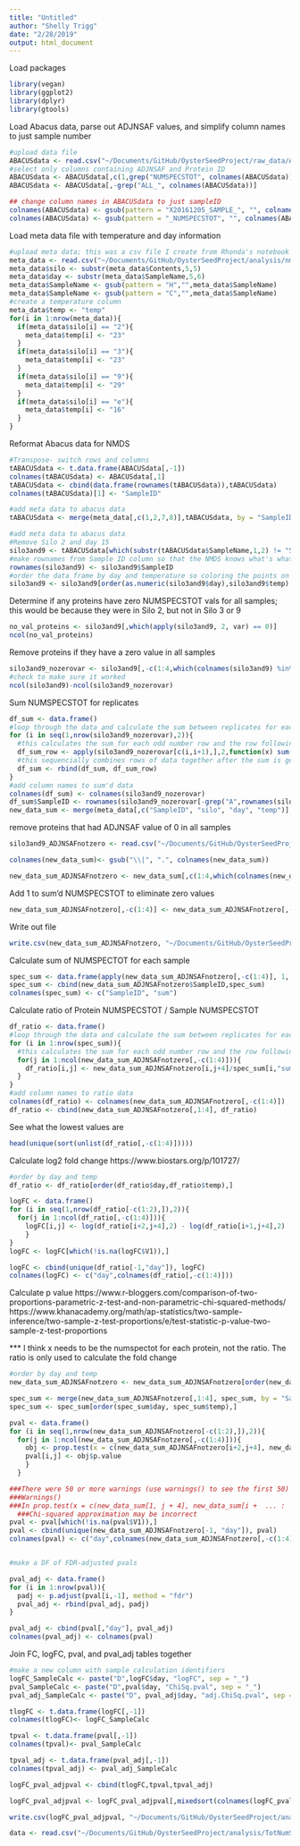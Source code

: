 ```yaml
---
title: "Untitled"
author: "Shelly Trigg"
date: "2/28/2019"
output: html_document
---
```


Load packages
```r
library(vegan)
library(ggplot2)
library(dplyr)
library(gtools)
```

Load Abacus data, parse out ADJNSAF values, and simplify column names to just sample number
```r
#upload data file
ABACUSdata <- read.csv("~/Documents/GitHub/OysterSeedProject/raw_data/ABACUS_output021417.tsv", sep = "\t", header=TRUE, stringsAsFactors = FALSE)
#select only columns containing ADJNSAF and Protein ID
ABACUSdata <- ABACUSdata[,c(1,grep("NUMSPECSTOT", colnames(ABACUSdata)))]
ABACUSdata <- ABACUSdata[,-grep("ALL_", colnames(ABACUSdata))]

## change column names in ABACUSdata to just sampleID
colnames(ABACUSdata) <- gsub(pattern = "X20161205_SAMPLE_", "", colnames(ABACUSdata))
colnames(ABACUSdata) <- gsub(pattern = "_NUMSPECSTOT", "", colnames(ABACUSdata))
```

Load meta data file with temperature and day information
```r
#upload meta data; this was a csv file I create from Rhonda's notebook entry: https://github.com/Ellior2/Ellior2.github.io/blob/master/_posts/2017-3-11-NMDS-analysis.md
meta_data <- read.csv("~/Documents/GitHub/OysterSeedProject/analysis/nmds_R/Rhonda_new_sample_names.csv", header = TRUE, stringsAsFactors = FALSE)
meta_data$silo <- substr(meta_data$Contents,5,5)
meta_data$day <- substr(meta_data$SampleName,5,6)
meta_data$SampleName <- gsub(pattern = "H","",meta_data$SampleName)
meta_data$SampleName <- gsub(pattern = "C","",meta_data$SampleName)
#create a temperature column
meta_data$temp <- "temp"
for(i in 1:nrow(meta_data)){
  if(meta_data$silo[i] == "2"){
    meta_data$temp[i] <- "23"
  }
  if(meta_data$silo[i] == "3"){
    meta_data$temp[i] <- "23"
  }
  if(meta_data$silo[i] == "9"){
    meta_data$temp[i] <- "29"
  }
  if(meta_data$silo[i] == "e"){
    meta_data$temp[i] <- "16"
  }
}
```

Reformat Abacus data for NMDS
```r
#Transpose- switch rows and columns
tABACUSdata <- t.data.frame(ABACUSdata[,-1])
colnames(tABACUSdata) <- ABACUSdata[,1]
tABACUSdata <- cbind(data.frame(rownames(tABACUSdata)),tABACUSdata)
colnames(tABACUSdata)[1] <- "SampleID"

#add meta data to abacus data
tABACUSdata <- merge(meta_data[,c(1,2,7,8)],tABACUSdata, by = "SampleID")

#add meta data to abacus data
#Remove Silo 2 and day 15
silo3and9 <- tABACUSdata[which(substr(tABACUSdata$SampleName,1,2) != "S2" & tABACUSdata$day != "15"),]
#make rownames from Sample ID column so that the NMDS knows what's what
rownames(silo3and9) <- silo3and9$SampleID
#order the data frame by day and temperature so coloring the points on the plot is easier
silo3and9 <- silo3and9[order(as.numeric(silo3and9$day),silo3and9$temp),]

```

Determine if any proteins have zero NUMSPECSTOT vals for all samples; this would be because they were in Silo 2, but not in Silo 3 or 9
```r
no_val_proteins <- silo3and9[,which(apply(silo3and9, 2, var) == 0)]
ncol(no_val_proteins)
```

Remove proteins if they have a zero value in all samples
```r
silo3and9_nozerovar <- silo3and9[,-c(1:4,which(colnames(silo3and9) %in% colnames(no_val_proteins)))]
#check to make sure it worked
ncol(silo3and9)-ncol(silo3and9_nozerovar)
```

Sum NUMSPECSTOT for replicates
```r
df_sum <- data.frame()
#loop through the data and calculate the sum between replicates for each protein
for (i in seq(1,nrow(silo3and9_nozerovar),2)){
  #this calculates the sum for each odd number row and the row following it
  df_sum_row <- apply(silo3and9_nozerovar[c(i,i+1),],2,function(x) sum(x)+1)
  #this sequencially combines rows of data together after the sum is generated
  df_sum <- rbind(df_sum, df_sum_row)
}
#add column names to sum'd data
colnames(df_sum) <- colnames(silo3and9_nozerovar)
df_sum$SampleID <- rownames(silo3and9_nozerovar[-grep("A",rownames(silo3and9_nozerovar)),])
new_data_sum <- merge(meta_data[,c("SampleID", "silo", "day", "temp")],df_sum, by = "SampleID")

```

remove proteins that had ADJNSAF value of 0 in all samples
```r
silo3and9_ADJNSAFnotzero <- read.csv("~/Documents/GitHub/OysterSeedProject/analysis/nmds_R/silo3and9_nozerovals.csv", stringsAsFactors = FALSE)

colnames(new_data_sum)<- gsub("\\|", ".", colnames(new_data_sum))

new_data_sum_ADJNSAFnotzero <- new_data_sum[,c(1:4,which(colnames(new_data_sum) %in% colnames(silo3and9_ADJNSAFnotzero[,-c(1:3)])))]
```

Add 1 to sum'd NUMSPECSTOT to eliminate zero values
```r
new_data_sum_ADJNSAFnotzero[,-c(1:4)] <- new_data_sum_ADJNSAFnotzero[,-c(1:4)] +1
```

Write out file
```r
write.csv(new_data_sum_ADJNSAFnotzero, "~/Documents/GitHub/OysterSeedProject/analysis/UniprotAnnotations_NetworkAnalysis/VerifyStatsProteinSelection/TotNumSpecData.csv", quote =FALSE, row.names = FALSE)
```

Calculate sum of NUMSPECTOT for each sample
```r
spec_sum <- data.frame(apply(new_data_sum_ADJNSAFnotzero[,-c(1:4)], 1, sum))
spec_sum <- cbind(new_data_sum_ADJNSAFnotzero$SampleID,spec_sum)
colnames(spec_sum) <- c("SampleID", "sum")

```


Calculate ratio of Protein NUMSPECSTOT / Sample NUMSPECSTOT
```r
df_ratio <- data.frame()
#loop through the data and calculate the sum between replicates for each protein
for (i in 1:nrow(spec_sum)){
  #this calculates the sum for each odd number row and the row following it
  for(j in 1:ncol(new_data_sum_ADJNSAFnotzero[,-c(1:4)])){
    df_ratio[i,j] <- new_data_sum_ADJNSAFnotzero[i,j+4]/spec_sum[i,"sum"]*100000
  }  
}
#add column names to ratio data
colnames(df_ratio) <- colnames(new_data_sum_ADJNSAFnotzero[,-c(1:4)])
df_ratio <- cbind(new_data_sum_ADJNSAFnotzero[,1:4], df_ratio)
```


See what the lowest values are
```r
head(unique(sort(unlist(df_ratio[,-c(1:4)]))))
```

Calculate log2 fold change
https://www.biostars.org/p/101727/

```r
#order by day and temp
df_ratio <- df_ratio[order(df_ratio$day,df_ratio$temp),]

logFC <- data.frame()
for (i in seq(1,nrow(df_ratio[-c(1:2),]),2)){
  for(j in 1:ncol(df_ratio[,-c(1:4)])){
    logFC[i,j] <- log(df_ratio[i+2,j+4],2) - log(df_ratio[i+1,j+4],2)
    }
}
logFC <- logFC[which(!is.na(logFC$V1)),]

logFC <- cbind(unique(df_ratio[-1,"day"]), logFC)
colnames(logFC) <- c("day",colnames(df_ratio[,-c(1:4)]))


```

Calculate p value
https://www.r-bloggers.com/comparison-of-two-proportions-parametric-z-test-and-non-parametric-chi-squared-methods/
https://www.khanacademy.org/math/ap-statistics/two-sample-inference/two-sample-z-test-proportions/e/test-statistic-p-value-two-sample-z-test-proportions

*** I think x needs to be the numspectot for each protein, not the ratio. The ratio is only used to calculate the fold change

```r
#order by day and temp
new_data_sum_ADJNSAFnotzero <- new_data_sum_ADJNSAFnotzero[order(new_data_sum_ADJNSAFnotzero$day,new_data_sum_ADJNSAFnotzero$temp),]

spec_sum <- merge(new_data_sum_ADJNSAFnotzero[,1:4], spec_sum, by = "SampleID")
spec_sum <- spec_sum[order(spec_sum$day, spec_sum$temp),]

pval <- data.frame()
for (i in seq(1,nrow(new_data_sum_ADJNSAFnotzero[-c(1:2),]),2)){
  for(j in 1:ncol(new_data_sum_ADJNSAFnotzero[,-c(1:4)])){
    obj <- prop.test(x = c(new_data_sum_ADJNSAFnotzero[i+2,j+4], new_data_sum_ADJNSAFnotzero[i+1,j+4]), n = c(spec_sum[i+2,"sum"],spec_sum[i+1,"sum"]), correct = FALSE) 
    pval[i,j] <- obj$p.value
    }
  }

###There were 50 or more warnings (use warnings() to see the first 50)
###Warnings()
###In prop.test(x = c(new_data_sum[1, j + 4], new_data_sum[i +  ... :
  ###Chi-squared approximation may be incorrect
pval <- pval[which(!is.na(pval$V1)),]
pval <- cbind(unique(new_data_sum_ADJNSAFnotzero[-1, "day"]), pval)
colnames(pval) <- c("day",colnames(new_data_sum_ADJNSAFnotzero[,-c(1:4)]))


#make a DF of FDR-adjusted pvals

pval_adj <- data.frame()
for (i in 1:nrow(pval)){
  padj <- p.adjust(pval[i,-1], method = "fdr")
  pval_adj <- rbind(pval_adj, padj)
}

pval_adj <- cbind(pval[,"day"], pval_adj)
colnames(pval_adj) <- colnames(pval)

```

Join FC, logFC, pval, and pval_adj tables together

```r
#make a new column with sample calculation identifiers
logFC_SampleCalc <- paste("D",logFC$day, "logFC", sep = "_")
pval_SampleCalc <- paste("D",pval$day, "ChiSq.pval", sep = "_")
pval_adj_SampleCalc <- paste("D", pval_adj$day, "adj.ChiSq.pval", sep = "_")

tlogFC <- t.data.frame(logFC[,-1])
colnames(tlogFC)<- logFC_SampleCalc

tpval <- t.data.frame(pval[,-1])
colnames(tpval)<- pval_SampleCalc

tpval_adj <- t.data.frame(pval_adj[,-1])
colnames(tpval_adj) <- pval_adj_SampleCalc

logFC_pval_adjpval <- cbind(tlogFC,tpval,tpval_adj)

logFC_pval_adjpval <- logFC_pval_adjpval[,mixedsort(colnames(logFC_pval_adjpval))]

```

```r
write.csv(logFC_pval_adjpval, "~/Documents/GitHub/OysterSeedProject/analysis/TotNumSpecRatio_FC_Pval/sumNUMSPECSTOT_plus1_ratioFC_logFC_pval_DAYSCOMPARED.csv", quote = FALSE)

```


```r
data <- read.csv("~/Documents/GitHub/OysterSeedProject/analysis/TotNumSpecRatio_FC_Pval/sumNUMSPECSTOT_plus1_ratioFC_logFC_pval.csv", stringsAsFactors = FALSE)

```